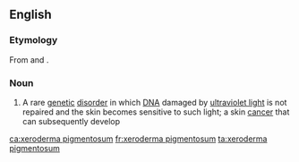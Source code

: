 ==English==

===Etymology===
From {{etyl|grc|en}} {{term|ξηρός||dry|lang=grc}} {{term|δέρμα||skin|lang=grc}} and {{etyl|la|en}} {{term|pigmentōsus||pigmented, stained|lang=la}}.

===Noun===
{{wikipedia}}
{{en-noun|head=[[xeroderma]] [[pigmentosum]]|-}}

# {{context|medicine|lang=en}} A rare [[genetic]] [[disorder]] in which [[DNA]] damaged by [[ultraviolet light]] is not repaired and the skin becomes sensitive to such light; a skin [[cancer]] that can subsequently develop

[[ca:xeroderma pigmentosum]]
[[fr:xeroderma pigmentosum]]
[[ta:xeroderma pigmentosum]]